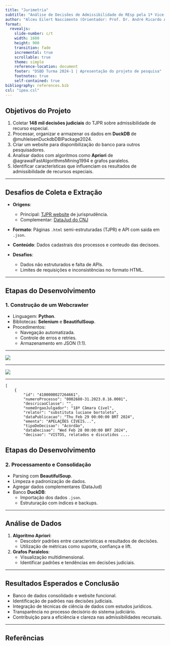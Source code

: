 ```yaml
---
title: "Jurimetria"
subtitle: "Análise de Decisões de Admissibilidade de REsp pela 1ª Vice-Presidência do TJPR utilizando Técnicas de Ciência de Dados"
author: "Alceu Eilert Nascimento (Orientador: Prof. Dr. André Ricardo Abed Grégio)"
format:
  revealjs:
    slide-number: c/t
    width: 1600
    height: 900
    transition: fade
    incremental: true
    scrollable: true
    theme: simple
    reference-location: document
    footer: "DSBD Turma 2024-1 | Apresentação do projeto de pesquisa"
    footnotes: true 
    self-contained: true
bibliography: references.bib
csl: "ipea.csl"
---
```


## Objetivos do Projeto

1.  Coletar **148 mil decisões judiciais** do TJPR sobre admissibilidade de recurso especial.
2.  Processar, organizar e armazenar os dados em **DuckDB** de @muhleisenDuckdbDBIPackage2024.
3.  Criar um website para disponibilização do banco para outros pesquisadores.
4.  Analisar dados com algoritmos como **Apriori** de @agrawalFastAlgorithmsMining1994 e grafos paralelos.
5.  Identificar características que influenciam os resultados de admissibilidade de recursos especiais.

------------------------------------------------------------------------

## Desafios de Coleta e Extração

-   **Origens**:
      - Principal: [TJPR website](https://portal.tjpr.jus.br/jurisprudencia/) de jurisprudência.
      - Complementar: [DataJud do CNJ](https://www.cnj.jus.br/sistemas/datajud/)
  
-   **Formato**: Páginas `.html` semi-estruturadas (TJPR) e API com saida em `.json`.
-   **Conteúdo**: Dados cadastrais dos processos e conteudo das decisoes.

-   **Desafios**:
      - Dados não estruturados e falta de APIs.
      - Limites de requisições e inconsistências no formato HTML.

------------------------------------------------------------------------

## Etapas do Desenvolvimento

### 1. Construção de um Webcrawler

-   Linguagem: **Python**.
-   Bibliotecas: **Selenium** e **BeautifulSoup**.
-   Procedimentos:
    -   Navegação automatizada.
    -   Controle de erros e retries.
    -   Armazenamento em JSON (1:1).

------------------------------------------------------------------------

![](images/screenshot_tjpr_juris.png){fig-align="center"}

------------------------------------------------------------------------

![](images/screenshot_tjpr_juris_inspector.png){fig-align="center"}

------------------------------------------------------------------------

```         
[
    {
        "id": "4100000027264661",
        "numeroProcesso": "0002680-31.2023.8.16.0001",
        "descricaoClasse": "",
        "nomeOrgaoJulgador": "18ª Câmara Cível",
        "relator": "substituta luciane bortoleto",
        "dataPublicacao": "Thu Feb 29 00:00:00 BRT 2024",
        "ementa": "APELAÇÕES CÍVEIS...",
        "tipoDeDecisao": "Acórdão",
        "dataDecisao": "Wed Feb 28 00:00:00 BRT 2024",
        "decisao": "VISTOS, relatados e discutidos ....
```

## Etapas do Desenvolvimento

### 2. Processamento e Consolidação

-   Parsing com **BeautifulSoup**.
-   Limpeza e padronização de dados.
-   Agregar dados complementares (DataJud)
-   Banco **DuckDB**:
    -   Importação dos dados `.json`.
    -   Estruturação com índices e backups.

------------------------------------------------------------------------

## Análise de Dados

1.  **Algoritmo Apriori**:
    -   Descobrir padrões entre características e resultados de decisões.
    -   Utilização de métricas como suporte, confiança e lift.
2.  **Grafos Paralelos**:
    -   Visualização multidimensional.
    -   Identificar padrões e tendências em decisões judiciais.

------------------------------------------------------------------------

## Resultados Esperados e Conclusão

-   Banco de dados consolidado e website funcional.
-   Identificação de padrões nas decisões judiciais.
-   Integração de técnicas de ciência de dados com estudos jurídicos.
-   Transparência no processo decisório do sistema judiciário.
-   Contribuição para a eficiência e clareza nas admissibilidades recursais.

------------------------------------------------------------------------

## Referências
